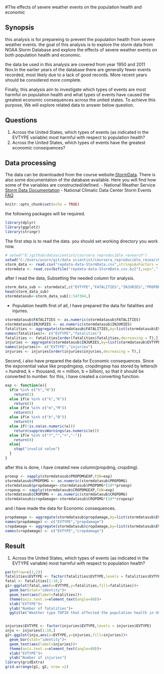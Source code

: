 #The effects of severe weather events on the population health and economic

## Synopsis 
this analysis is for prepareing to prevent the population health from severe weather events. the goal of this analysis is to explore the storm data from NOAA Storm Database and explore the effects of severe weather events on both population health and economic.

the data be used in this analysis are covered from year 1950 and 2011 Nov.In the earlier years of the database there are generally fewer events recorded, most likely due to a lack of good records. More recent years should be considered more complete.

Finally, this analysis aim to investigate which types of events are most harmful on population health and what types of events have caused the greatest economic consequences across the united states. To achieve this purpose, We will explore related data to answer below question.

## Questions

1. Across the United States, which types of events (as indicated in the EVTYPE variable) most harmful with respect to population health?
2. Across the United States, which types of events have the greatest economic consequences?

## Data processing
The data can be downloaded from the course website:[StormData](https://d396qusza40orc.cloudfront.net/repdata%2Fdata%2FStormData.csv.bz2).
There is also some documentation of the database available. Here you will find how some of the variables are constructed/defined.
- National Weather Service [Storm Data Documentation](https://d396qusza40orc.cloudfront.net/repdata%2Fpeer2_doc%2Fpd01016005curr.pdf)
- National Climatic Data Center Storm Events [FAQ](https://d396qusza40orc.cloudfront.net/repdata%2Fpeer2_doc%2FNCDC%20Storm%20Events-FAQ%20Page.pdf)

```r
knitr::opts_chunk$set(echo = TRUE)
```

the following packages will be required.
```r
library(dplyr)
library(ggplot2)
library(stringr)
```
The first step is to read the data. you should set working directory you work now.
```r
# setwd("E:/github/datascientist/coursera_reproducible_research")
setwd("C:/Users/acorn/git/data scientist/coursera_reproducible_research")
storm_data <- read.csv("repdata-data-StormData.csv",stringsAsFactors = FALSE)
stormdata <- read.csv(bzfile("repdata-data-StormData.csv.bz2"),sep=",",header = T,stringsAsFactors = F)
```

after I read the data, Subsetting the needed column for analysis.
```r
storm_data_sub <- stormdata[,c("EVTYPE","FATALITIES","INJURIES","PROPDMG","PROPDMGEXP","CROPDMG","CROPDMGEXP")]
head(storm_data_sub)
stormdatasub<-storm_data_sub[1:547364,]
```
- Population health
first of all, I have prepared the data for fatalities and injuries.
```r
stormdatasub$FATALITIES <- as.numeric(stormdatasub$FATALITIES)
stormdatasub$INJURIES <- as.numeric(stormdatasub$INJURIES)
fatalities <- aggregate(stormdatasub$FATALITIES,by=list(stormdatasub$EVTYPE),sum)
names(fatalities)<- c("EVTYPE","fatalities")
fatalities <- fatalities[order(fatalities$fatalities,decreasing = T),]
injuries <- aggregate(stormdatasub$INJURIES,by=list(stormdatasub$EVTYPE),sum)
names(injuries)<- c("EVTYPE","injuries")
injuries <- injuries[order(injuries$injuries,decreasing = T),]
```


Second, i also have prepared the data for Economic consequences.
Since the exponential value like propdmgexp, cropdmgexp has stored by letters(h = hundred, k = thousand, m = million, b = billion),  so that 
it should be converted to number.
for this, i have created a converting function.
```r
exp <- function(e){
  if(e %in% c("h","H"))
    return(2)
  else if(e %in% c("k","K"))
    return(3)
  else if(e %in% c("m","M"))
    return(6)
  else if(e %in% c("b","B"))
    return(9)
  else if(!is.na(as.numeric(e)))
    return(suppressWarnings(as.numeric(e)))
  else if(e %in% c("?","","+","-"))
    return(0)
  else{
    stop("invalid value")
  }
}
```
after this is done,
i have created new column(propdmg, cropdmg).
```r
proexp <- sapply(stormdatasub$PROPDMGEXP,FUN=exp)
stormdatasub$PROPDMG <- as.numeric(stormdatasub$PROPDMG)
stormdatasub$propdamage<-stormdatasub$PROPDMG*(10**proexp)
cropexp <- sapply(stormdatasub$CROPDMGEXP,FUN=exp)
stormdatasub$CROPDMG <- as.numeric(stormdatasub$CROPDMG)
stormdatasub$cropdamage<-stormdatasub$CROPDMG*(10**cropexp)
```
and i have made the data for Economic consequences.
```r
propdamage <- aggregate(stormdatasub$propdamage,by=list(stormdatasub$EVTYPE),sum)
names(propdamage) <- c("EVTYPE","propdamage")
cropdamage <- aggregate(stormdatasub$cropdamage,by=list(stormdatasub$EVTYPE),sum)
names(cropdamage) <- c("EVTYPE","cropdamage")

```
## Result
1. Across the United States, which types of events (as indicated in the EVTYPE variable) most harmful with respect to population health?

```r
par(mfrow=c(1,2))
fatalities$EVTYPE <- factor(fatalities$EVTYPE,levels = fatalities$EVTYPE)
fatal <- fatalities[1:10,]
g1<-ggplot(fatal,aes(x=EVTYPE,y=fatalities,fill=fatalities))+
  geom_bar(stat="identity")+
  geom_text(aes(label=fatalities))+
  theme(axis.text.x=element_text(angle=90))+
  xlab("EVTYPE")+
  ylab("Number of fatalities")+
  ggtitle("Weather type TOP10 that affected the population health in US")


injuries$EVTYPE <- factor(injuries$EVTYPE,levels = injuries$EVTYPE)
inju <- injuries[1:10,]
g2<-ggplot(inju,aes(x=EVTYPE,y=injuries,fill=injuries))+
  geom_bar(stat="identity")+
  geom_text(aes(label=injuries))+
  theme(axis.text.x=element_text(angle=90))+
  xlab("EVTYPE")+
  ylab("Number of injuries")
library(gridExtra)
grid.arrange(g1, g2, nrow =2)
  
```




